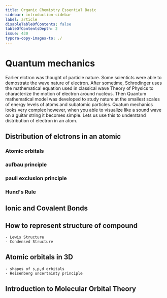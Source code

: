 ```yaml
---
title: Organic Chemistry Essential Basic
sidebar: introduction-sidebar
label: article
disableTableOfContents: false
tableOfContentsDepth: 2
issue: 430
typora-copy-images-to: ./
---
```


# Quantum mechanics

Earlier elctron was thought of particle nature. Some scienticts were able to demostrate the wave nature of electron. After sometime, Schrodinger uses the mathematical equation used in classical wave Theory of Physics to characterize the motion of electron around nucleus. Then Quantum mathematical model was developed to study nature at the smallest scales of energy levels of atoms and subatomic particles. Quatum mechanics looks very complex however, when you able to visualize like a sound wave on a guitar string it becomes simple. Lets us use this to understand distribution of electron in an atom.

## Distribution of elctrons in an atomic

### Atomic orbitals


### aufbau principle

### pauli exclusion principle
### Hund's Rule
        
## Ionic and Covalent Bonds

## How to represent structure of compound
    - Lewis Structure
    - Condensed Structure
## Atomic orbitals in 3D
    - shapes of s,p,d orbitals
    - Heisenberg uncertainty principle
## Introduction to Molecular Orbital Theory
    
